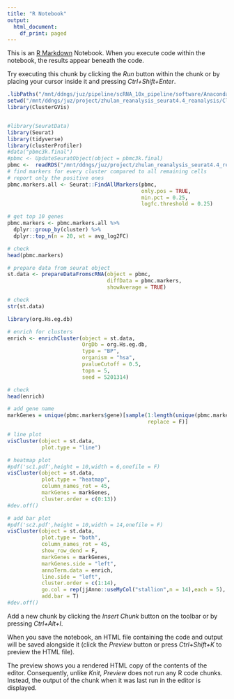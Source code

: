 ```yaml
---
title: "R Notebook"
output:
  html_document:
    df_print: paged
---
```


This is an [R Markdown](http://rmarkdown.rstudio.com) Notebook. When you execute code within the notebook, the results appear beneath the code. 

Try executing this chunk by clicking the *Run* button within the chunk or by placing your cursor inside it and pressing *Ctrl+Shift+Enter*. 

```r
.libPaths("/mnt/ddngs/juz/pipeline/scRNA_10x_pipeline/software/Anaconda3_2023.09_0/envs/Seurat_5.0/lib/R/library")
setwd("/mnt/ddngs/juz/project/zhulan_reanalysis_seurat4.4_reanalysis/ClusterGVis")
library(ClusterGVis)


#library(SeuratData)
library(Seurat)
library(tidyverse)
library(clusterProfiler)
#data("pbmc3k.final")
#pbmc <- UpdateSeuratObject(object = pbmc3k.final)
pbmc <-  readRDS("/mnt/ddngs/juz/project/zhulan_reanalysis_seurat4.4_reanalysis/06.sub_cluster/sample29_gene5000_mt_15_pca50_Nfeatures3000/SMC_sub_cluster/Smooth_muscle_cell_combined.rds")
# find markers for every cluster compared to all remaining cells
# report only the positive ones
pbmc.markers.all <- Seurat::FindAllMarkers(pbmc,
                                           only.pos = TRUE,
                                           min.pct = 0.25,
                                           logfc.threshold = 0.25)

# get top 10 genes
pbmc.markers <- pbmc.markers.all %>%
  dplyr::group_by(cluster) %>%
  dplyr::top_n(n = 20, wt = avg_log2FC)

# check
head(pbmc.markers)
```
```r
# prepare data from seurat object
st.data <- prepareDataFromscRNA(object = pbmc,
                                diffData = pbmc.markers,
                                showAverage = TRUE)

# check
str(st.data)
```


```r
library(org.Hs.eg.db)

# enrich for clusters
enrich <- enrichCluster(object = st.data,
                        OrgDb = org.Hs.eg.db,
                        type = "BP",
                        organism = "hsa",
                        pvalueCutoff = 0.5,
                        topn = 5,
                        seed = 5201314)

# check
head(enrich)
```

```r
# add gene name
markGenes = unique(pbmc.markers$gene)[sample(1:length(unique(pbmc.markers$gene)),40,
                                             replace = F)]

# line plot
visCluster(object = st.data,
           plot.type = "line")
```

```r
# heatmap plot
#pdf('sc1.pdf',height = 10,width = 6,onefile = F)
visCluster(object = st.data,
           plot.type = "heatmap",
           column_names_rot = 45,
           markGenes = markGenes,
           cluster.order = c(0:13))
#dev.off()
```
```r
# add bar plot
#pdf('sc2.pdf',height = 10,width = 14,onefile = F)
visCluster(object = st.data,
           plot.type = "both",
           column_names_rot = 45,
           show_row_dend = F,
           markGenes = markGenes,
           markGenes.side = "left",
           annoTerm.data = enrich,
           line.side = "left",
           cluster.order = c(1:14),
           go.col = rep(jjAnno::useMyCol("stallion",n = 14),each = 5),
           add.bar = T)
#dev.off()
```

Add a new chunk by clicking the *Insert Chunk* button on the toolbar or by pressing *Ctrl+Alt+I*.

When you save the notebook, an HTML file containing the code and output will be saved alongside it (click the *Preview* button or press *Ctrl+Shift+K* to preview the HTML file).

The preview shows you a rendered HTML copy of the contents of the editor. Consequently, unlike *Knit*, *Preview* does not run any R code chunks. Instead, the output of the chunk when it was last run in the editor is displayed.
